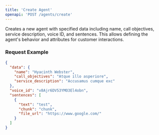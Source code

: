 ```yaml
---
title: 'Create Agent'
openapi: 'POST /agents/create'
---
```


Creates a new agent with specified data including name, call objectives, service description, voice ID, and sentences. This allows defining the agent's behavior and attributes for customer interactions.

### Request Example

```json
{
  "data": {
    "name": "Hyacinth Webster",
    "call_objectives": "Atque illo asperiore",
    "service_description": "Accusamus cumque exc"
  },
  "voice_id": "v8Ajr6DV53YMO3El4obn",
  "sentences": [
    {
      "text": "test",
      "chunk": "chunk",
      "file_url": "https://www.google.com/"
    }
  ]
}
